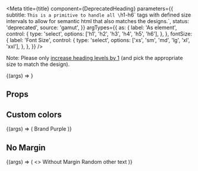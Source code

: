 
<Meta
  title={title}
  component={DeprecatedHeading}
  parameters={{
    subtitle: `This is a primitive to handle all \`h1-h6\` tags
with defined size intervals to allow for semantic html that also
matches the designs.`,
    status: 'deprecated',
    source: 'gamut',
  }}
  argTypes={{
    as: {
      label: 'As element',
      control: {
        type: 'select',
        options: ['h1', 'h2', 'h3', 'h4', 'h5', 'h6'],
      },
    },
    fontSize: {
      label: 'Font Size',
      control: {
        type: 'select',
        options: ['xs', 'sm', 'md', 'lg', 'xl', 'xxl'],
      },
    },
  }}
/>

Note: Please only [increase heading levels by 1](https://dequeuniversity.com/rules/axe/3.0/heading-order)
(and pick the appropriate size to match the design).

<Preview>
  <Story
    name="DeprecatedHeading"
    args={{ children: 'Hello World', as: 'h1', hideMargin: true }}
  >
    {(args) => <DeprecatedHeading {...args} />}
  </Story>
</Preview>

## Props

<Props story="DeprecatedHeading" />

## Custom colors

<Preview>
  <Story name="Custom Colors">
    {(args) => (
      <DeprecatedHeading
        fontSize="md"
        as="h3"
        style={{ color: brandColors.purple }}
      >
        Brand Purple
      </DeprecatedHeading>
    )}
  </Story>
</Preview>

## No Margin

<Preview>
  <Story name="No Margin">
    {(args) => (
      <>
        <DeprecatedHeading fontSize="md" as="h3" hideMargin>
          Without Margin
        </DeprecatedHeading>
        <Text>Random other text</Text>
      </>
    )}
  </Story>
</Preview>
